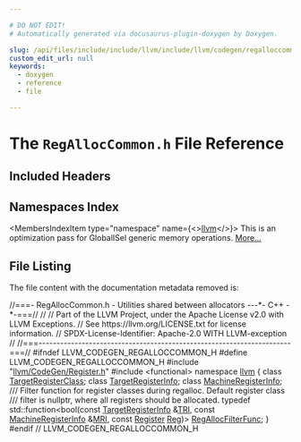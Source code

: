```yaml
---

# DO NOT EDIT!
# Automatically generated via docusaurus-plugin-doxygen by Doxygen.

slug: /api/files/include/include/llvm/include/llvm/codegen/regalloccommon-h
custom_edit_url: null
keywords:
  - doxygen
  - reference
  - file

---
```





# The `RegAllocCommon.h` File Reference

<DoxygenPage pluginConfig={pluginConfig}>



## Included Headers

<IncludesList>
<IncludesListItem
  filePath="llvm/CodeGen/Register.h"
  permalink="/docs/api/files/include/include/llvm/include/llvm/codegen/register-h"
  isLocal="true" />
<IncludesListItem
  filePath="functional"
  permalink=""
  isLocal="false" />
</IncludesList>

## Namespaces Index

<MembersIndex>

<MembersIndexItem
  type="namespace"
  name={<><a href="/docs/api/namespaces/llvm">llvm</a></>}>
This is an optimization pass for GlobalISel generic memory operations. <a href="/docs/api/namespaces/llvm/#details">More...</a>
</MembersIndexItem>

</MembersIndex>


## File Listing

The file content with the documentation metadata removed is:

<ProgramListing>

<Link id="l00001" /><CodeLine lineNumber="1"><span class="doxyHighlightComment">//===- RegAllocCommon.h - Utilities shared between allocators ---&#42;- C++ -&#42;-===//</span></CodeLine>
<Link id="l00002" /><CodeLine lineNumber="2"><span class="doxyHighlightComment">//</span></CodeLine>
<Link id="l00003" /><CodeLine lineNumber="3"><span class="doxyHighlightComment">// Part of the LLVM Project, under the Apache License v2.0 with LLVM Exceptions.</span></CodeLine>
<Link id="l00004" /><CodeLine lineNumber="4"><span class="doxyHighlightComment">// See https://llvm.org/LICENSE.txt for license information.</span></CodeLine>
<Link id="l00005" /><CodeLine lineNumber="5"><span class="doxyHighlightComment">// SPDX-License-Identifier: Apache-2.0 WITH LLVM-exception</span></CodeLine>
<Link id="l00006" /><CodeLine lineNumber="6"><span class="doxyHighlightComment">//</span></CodeLine>
<Link id="l00007" /><CodeLine lineNumber="7"><span class="doxyHighlightComment">//===----------------------------------------------------------------------===//</span></CodeLine>
<Link id="l00008" /><CodeLine lineNumber="8"></CodeLine>
<Link id="l00009" /><CodeLine lineNumber="9"><span class="doxyHighlightPreprocessor">#ifndef LLVM&#95;CODEGEN&#95;REGALLOCCOMMON&#95;H</span></CodeLine>
<Link id="l00010" /><CodeLine lineNumber="10"><span class="doxyHighlightPreprocessor">#define LLVM&#95;CODEGEN&#95;REGALLOCCOMMON&#95;H</span></CodeLine>
<Link id="l00011" /><CodeLine lineNumber="11"></CodeLine>
<Link id="l00012" /><CodeLine lineNumber="12"><span class="doxyHighlightPreprocessor">#include &quot;<a href="/docs/api/files/include/include/llvm/include/llvm/codegen/register-h">llvm/CodeGen/Register.h</a>&quot;</span></CodeLine>
<Link id="l00013" /><CodeLine lineNumber="13"><span class="doxyHighlightPreprocessor">#include &lt;functional&gt;</span></CodeLine>
<Link id="l00014" /><CodeLine lineNumber="14"></CodeLine>
<Link id="l00015" /><CodeLine lineNumber="15"><span class="doxyHighlightKeyword">namespace </span><span class="doxyHighlight"><a href="/docs/api/namespaces/llvm">llvm</a> &#123;</span></CodeLine>
<Link id="l00016" /><CodeLine lineNumber="16"></CodeLine>
<Link id="l00017" /><CodeLine lineNumber="17"><span class="doxyHighlightKeyword">class </span><span class="doxyHighlight"><a href="/docs/api/classes/llvm/targetregisterclass">TargetRegisterClass</a>;</span></CodeLine>
<Link id="l00018" /><CodeLine lineNumber="18"><span class="doxyHighlightKeyword">class </span><span class="doxyHighlight"><a href="/docs/api/classes/llvm/targetregisterinfo">TargetRegisterInfo</a>;</span></CodeLine>
<Link id="l00019" /><CodeLine lineNumber="19"><span class="doxyHighlightKeyword">class </span><span class="doxyHighlight"><a href="/docs/api/classes/llvm/machineregisterinfo">MachineRegisterInfo</a>;</span></CodeLine>
<Link id="l00020" /><CodeLine lineNumber="20"></CodeLine>
<Link id="l00021" /><CodeLine lineNumber="21"><span class="doxyHighlightComment">/// Filter function for register classes during regalloc. Default register class</span></CodeLine>
<Link id="l00022" /><CodeLine lineNumber="22"><span class="doxyHighlightComment">/// filter is nullptr, where all registers should be allocated.</span></CodeLine>
<Link id="l00023" /><CodeLine lineNumber="23"><span class="doxyHighlightKeyword">typedef</span><span class="doxyHighlight"> std::function&lt;bool(</span><span class="doxyHighlightKeyword">const</span><span class="doxyHighlight"> <a href="/docs/api/classes/llvm/targetregisterinfo">TargetRegisterInfo</a> &amp;<a href="/docs/api/files/lib/lib/codegen/machinesink-cpp/#a0f36ed1bc17fc1aa97fe291c439a0698">TRI</a>,</span></CodeLine>
<Link id="l00024" /><CodeLine lineNumber="24"><span class="doxyHighlight">                           </span><span class="doxyHighlightKeyword">const</span><span class="doxyHighlight"> <a href="/docs/api/classes/llvm/machineregisterinfo">MachineRegisterInfo</a> &amp;<a href="/docs/api/files/lib/lib/target/lib/target/aarch64/aarch64advsimdscalarpass-cpp/#aacd2ab195054a3e6a74bfbb9d5d571c8">MRI</a>, </span><span class="doxyHighlightKeyword">const</span><span class="doxyHighlight"> <a href="/docs/api/classes/llvm/register">Register</a> <a href="/docs/api/files/lib/lib/codegen/machinesink-cpp/#a359e1ff26f6d466d927a61aae45b05c3">Reg</a>)&gt;</span></CodeLine>
<Link id="l00025" /><CodeLine lineNumber="25" lineLink="/docs/api/namespaces/llvm/#a0ab9dba764b528b15e89f9c443b2e202"><span class="doxyHighlight">    <a href="/docs/api/namespaces/llvm/#a0ab9dba764b528b15e89f9c443b2e202">RegAllocFilterFunc</a>;</span></CodeLine>
<Link id="l00026" /><CodeLine lineNumber="26"><span class="doxyHighlight">&#125;</span></CodeLine>
<Link id="l00027" /><CodeLine lineNumber="27"></CodeLine>
<Link id="l00028" /><CodeLine lineNumber="28"><span class="doxyHighlightPreprocessor">#endif </span><span class="doxyHighlightComment">// LLVM&#95;CODEGEN&#95;REGALLOCCOMMON&#95;H</span></CodeLine>

</ProgramListing>


</DoxygenPage>
